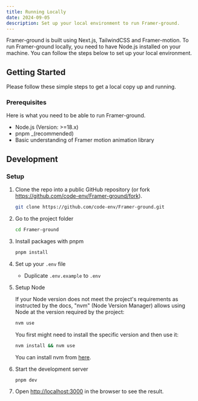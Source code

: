 ```yaml
---
title: Running Locally
date: 2024-09-05
description: Set up your local environment to run Framer-ground.
---
```


Framer-ground is built using Next.js, TailwindCSS and Framer-motion. To run Framer-ground locally, you need to have Node.js installed on your machine. You can follow the steps below to set up your local environment.

## Getting Started

Please follow these simple steps to get a local copy up and running.

### Prerequisites

Here is what you need to be able to run Framer-ground.

- Node.js (Version: >=18.x)
- pnpm \_(recommended)
- Basic understanding of Framer motion animation library

## Development

### Setup

1. Clone the repo into a public GitHub repository (or fork https://github.com/code-env/Framer-ground/fork).

   ```sh
   git clone https://github.com/code-env/Framer-ground.git
   ```

2. Go to the project folder

   ```sh
   cd Framer-ground
   ```

3. Install packages with pnpm

   ```sh
   pnpm install
   ```

4. Set up your `.env` file

   - Duplicate `.env.example` to `.env`

5. Setup Node

   If your Node version does not meet the project's requirements as instructed by the docs, "nvm" (Node Version Manager) allows using Node at the version required by the project:

   ```sh
   nvm use
   ```

   You first might need to install the specific version and then use it:

   ```sh
   nvm install && nvm use
   ```

   You can install nvm from [here](https://github.com/nvm-sh/nvm).

6. Start the development server

   ```sh
   pnpm dev
   ```

7. Open [http://localhost:3000](http://localhost:3000) in the browser to see the result.
